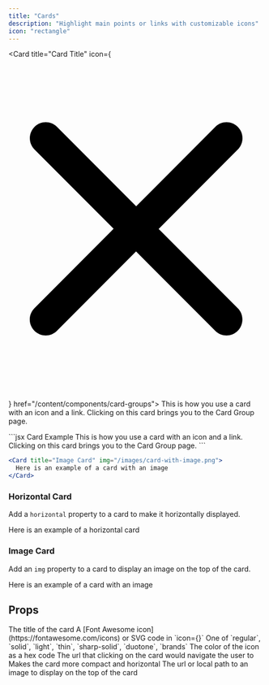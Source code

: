 ```yaml
---
title: "Cards"
description: "Highlight main points or links with customizable icons"
icon: "rectangle"
---
```


<Card title="Card Title" icon={<svg   className="w-3.5 overflow-visible"   xmlns="http://www.w3.org/2000/svg"   viewBox="0 0 384 512" >   <path d="M345 137c9.4-9.4 9.4-24.6 0-33.9s-24.6-9.4-33.9 0l-119 119L73 103c-9.4-9.4-24.6-9.4-33.9 0s-9.4 24.6 0 33.9l119 119L39 375c-9.4 9.4-9.4 24.6 0 33.9s24.6 9.4 33.9 0l119-119L311 409c9.4 9.4 24.6 9.4 33.9 0s9.4-24.6 0-33.9l-119-119L345 137z" /> </svg>} href="/content/components/card-groups">
  This is how you use a card with an icon and a link. Clicking on this card
  brings you to the Card Group page.
</Card>

<RequestExample>
  ```jsx Card Example
  <Card title="Click on me" icon="link" href="/content/components/card-group">
    This is how you use a card with an icon and a link. Clicking on this card
    brings you to the Card Group page.
  </Card>
  ```

  ```jsx Image Card Example
  <Card title="Image Card" img="/images/card-with-image.png">
    Here is an example of a card with an image
  </Card>
  ```
</RequestExample>

### Horizontal Card

Add a `horizontal` property to a card to make it horizontally displayed.

<Card title="Plant Store Endpoints" icon="rocket" horizontal={true} href="https://github.com/mintlify/docs/pull/361">
  Here is an example of a horizontal card
</Card>

### Image Card

Add an `img` property to a card to display an image on the top of the card.

<Card title="Image Card" img="/images/card-with-image.png">
  Here is an example of a card with an image
</Card>

## Props

<ResponseField name="title" type="string" required>
  The title of the card
</ResponseField>

<ResponseField name="icon" type="string or svg">
  A [Font Awesome icon](https://fontawesome.com/icons) or SVG code in `icon={}`
</ResponseField>

<ResponseField name="iconType" type="string">
  One of `regular`, `solid`, `light`, `thin`, `sharp-solid`, `duotone`, `brands`
</ResponseField>

<ResponseField name="color" type="string">
  The color of the icon as a hex code
</ResponseField>

<ResponseField name="href" type="string">
  The url that clicking on the card would navigate the user to
</ResponseField>

<ResponseField name="horizontal" type="boolean">
  Makes the card more compact and horizontal
</ResponseField>

<ResponseField name="img" type="string">
  The url or local path to an image to display on the top of the card
</ResponseField>